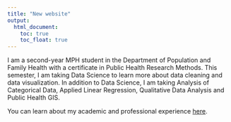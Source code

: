 ```yaml
---
title: "New website"
output: 
  html_document:
    toc: true
    toc_float: true
---
```


I am a second-year MPH student in the Department of Population and Family Health with a certificate in Public Health Research Methods. This semester, I am taking Data Science to learn more about data cleaning and data visualization. In addition to Data Science, I am taking Analysis of Categorical Data, Applied Linear Regression, Qualitative Data Analysis and Public Health GIS.

You can learn about my academic and professional experience [here](about.html).